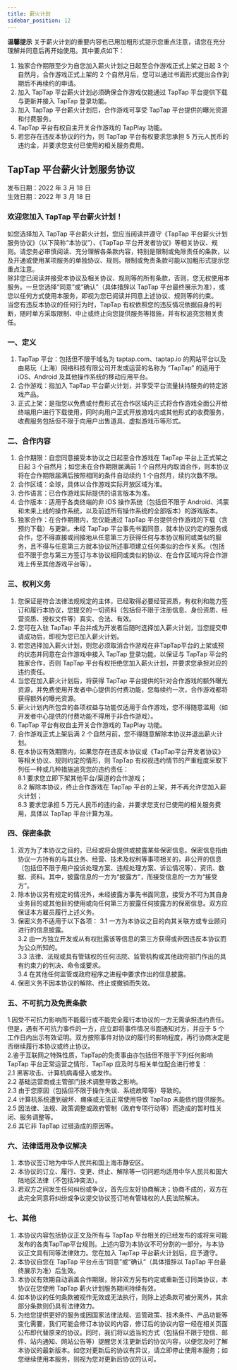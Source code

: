 ```yaml
---
title: 薪火计划
sidebar_position: 12
---
```


**温馨提示**
关于薪火计划的重要内容也已用加粗形式提示您重点注意，请您在充分理解并同意后再开始使用。其中要点如下：    
1. 独家合作期限至少为自您加入薪火计划之日起至合作游戏正式上架之日起 3 个自然月，合作游戏正式上架的 2 个自然月后，您可以通过书面形式提出合作到期后不再续约的申请。    
2. 加入 TapTap 平台薪火计划必须确保合作游戏仅能通过 TapTap 平台提供下载与更新并接入 TapTap 登录功能。   
3. 加入 TapTap 平台薪火计划后，合作游戏可享受 TapTap 平台提供的曝光资源和付费服务。   
4. TapTap 平台有权自主开关合作游戏的 TapPlay 功能。    
5. 若您存在违反本协议的行为，则 TapTap 平台有权要求您承担 5 万元人民币的违约金，并要求您支付已使用的相关服务费用。   

## TapTap 平台薪火计划服务协议
发布日期：2022 年 3 月 18 日  
生效日期：2022 年 3 月 18 日   

### 欢迎您加入 TapTap 平台薪火计划！  
如您选择加入 TapTap 平台薪火计划，您应当阅读并遵守《TapTap 平台薪火计划服务协议》（以下简称“本协议”）、《TapTap 平台开发者协议》等相关协议、规则。请您务必审慎阅读、充分理解各条款内容，特别是限制或免除责任的条款，以及开通或使用某项服务的单独协议、规则。限制或免责条款可能以加粗形式提示您重点注意。    
除非您已阅读并接受本协议及相关协议、规则等的所有条款，否则，您无权使用本服务。一旦您选择“同意”或“确认”（具体措辞以 TapTap 平台最终展示为准），或您以任何方式使用本服务，即视为您已阅读并同意上述协议、规则等的约束。  
当您有违反本协议的任何行为时，TapTap 有权依照您的违反情况依据自身的判断，随时单方采取限制、中止或终止向您提供服务等措施，并有权追究您相关责任。  

### 一、定义
1. TapTap 平台：包括但不限于域名为 taptap.com、taptap.io 的网站平台以及由易玩（上海）网络科技有限公司开发或运营的名称为 “TapTap” 的适用于 iOS、Android 及其他操作系统的移动应用平台。  
2. 合作游戏：指加入 TapTap 平台薪火计划，并享受平台流量扶持服务的特定游戏产品。    
3. 正式上架：是指您以免费或付费形式在合作区域内正式将合作游戏全面公开给终端用户进行下载使用，同时向用户正式开放游戏内或其他形式的收费服务，收费服务包括但不限于向用户出售道具、虚拟游戏币等形式。   

### 二、合作内容
1. 合作期限：自您同意接受本协议之日起至合作游戏在 TapTap 平台上正式架之日起 3 个自然月；如您未在合作期限届满前 1 个自然月内取消合作，则本协议将在合作期限届满后按照相同的条件自动续约 1 个自然月，续约次数不限。    
2. 合作区域：全球，具体以合作游戏实际开放区域为准。   
3. 合作语言：已合作游戏实际提供的语言版本为准。   
4. 合作版本：适用于各类终端的非 iOS 操作系统（包括但不限于 Android、鸿蒙和未来上线的操作系统，以及前述所有操作系统的全部版本）的游戏版本。    
5. 独家合作：在合作期限内，您仅能通过 TapTap 平台提供合作游戏的下载（含预约下载）与更新。未经 TapTap 平台事先书面同意，就本协议约定的服务或合作，您不得直接或间接地从任意第三方获得任何与本协议相同或类似的服务，且不得与任意第三方就本协议所述事项建立任何类似的合作关系。（包括但不限于您与第三方签订与本协议相同或类似的协议、在合作区域内将合作游戏上传至其他游戏平台等）。   

### 三、权利义务
1. 您保证是符合法律法规规定的主体，已经取得必要经营资质，有权利和能力签订和履行本协议，您提交的一切资料（包括但不限于注册信息、身份资质、经营资质、授权文件等）真实、合法、有效。  
2. 您可在入驻 TapTap 平台并成为开发者后随时选择加入薪火计划，当您提交申请成功后，即视为您已加入薪火计划。   
3. 若您选择加入薪火计划，则您必须取消合作游戏在非TapTap平台的上架或预约状态并同意在合作游戏中接入 TapTap 登录功能，以保证与 TapTap 平台的独家合作，否则 TapTap 平台有权拒绝您加入薪火计划，并要求您承担对应的违约责任。   
4. 当您在加入薪火计划后，将获得 TapTap 平台提供的针对合作游戏的额外曝光资源，并免费使用开发者中心提供的付费功能，您每续约一次，合作游戏都将获得额外的曝光资源。    
5. 薪火计划内所包含的各项权益与功能仅适用于合作游戏，您不得随意滥用（如开发者中心提供的付费功能不得用于非合作游戏）。   
6. TapTap 平台有权自主开关合作游戏的 TapPlay 功能。   
7. 合作游戏正式上架后满 2 个自然月前，您不得随意解除本协议并退出薪火计划。    
8. 在本协议有效期限内，如果您存在违反本协议或《TapTap平台开发者协议》等相关协议、规则约定的情形，则 TapTap 有权视违约情节的严重程度采取下列任一种或几种措施追究您的违约责任：   
8.1 要求您立即下架其他平台/渠道的合作游戏；  
8.2 解除本协议，终止合作游戏在 TapTap 平台的上架，并不再允许您加入薪火计划；   
8.3 要求您承担 5 万元人民币的违约金，并要求您支付已使用的相关服务费用，具体以 TapTap 平台计算为准。    

### 四、保密条款
1. 双方为了本协议之目的，已经或将会提供或披露某些保密信息。保密信息指由协议一方持有的与其业务、经营、技术及权利等事项相关的，非公开的信息（包括但不限于用户投诉处理方案、违规处理方案、诉讼情况等）、资讯、数据、资料。其中，披露信息的一方为“披露方”，而接受信息的一方为“接受方”。
2. 除本协议另有规定的情况外，未经披露方事先书面同意，接受方不可为其自身业务目的或其他目的使用或向任何第三方披露任何披露方的保密信息。双方应保证本方雇员履行上述义务。
3. 保密义务不适用于以下各项：
3.1 一方为本协议之目的向其关联方或专业顾问进行的信息披露。   
3.2 由一方独立开发或从有权批露该等信息的第三方获得或非因违反本协议而为公众所知的。   
3.3 法律、法规或具有管辖权的任何法院、监管机构或其他政府部门作出的具有约束力的判决、命令或要求。    
3.4 在其他任何监管或政府程序之进程中要求作出的信息披露。    
4. 保密义务不因本协议的解除、终止或撤销而失效。

### 五、不可抗力及免责条款
1.因受不可抗力影响而不能履行或不能完全履行本协议的一方无需承担违约责任。但是，遇有不可抗力事件的一方，应立即将事件情况书面通知对方，并应于 5 个工作日内出示有效证明。双方按照事件对协议的履行的影响程度，再行协商决定是否继续履行本协议或终止协议。     
2.鉴于互联网之特殊性质，TapTap的免责事由亦包括但不限于下列任何影响 TapTap 平台正常运营之情形，TapTap 应及时与相关单位配合进行修复：    
2.1 黑客攻击、计算机病毒侵入或发作。   
2.2 基础运营商或主管部门技术调整导致之影响。    
2.3 由于您原因（包括但不限于操作失误、系统故障等）导致的。    
2.4 计算机系统遭到破坏、瘫痪或无法正常使用导致 TapTap 未能依约提供服务。    
2.5 因法律、法规、政策调整或政府管制（政府专项行动等）而造成的暂时性关闭、服务调整等。    
2.6 其它非 TapTap 过错造成的原因等。    

### 六、法律适用及争议解决
1. 本协议签订地为中华人民共和国上海市静安区。  
2. 本协议的订立、履行、变更、终止、解除等一切问题均适用中华人民共和国大陆地区法律（不包括冲突法）。   
3. 若双方之间发生任何纠纷或争议，首先应友好协商解决；协商不成的，双方在此完全同意将纠纷或争议提交协议签订地有管辖权的人民法院解决。   

### 七、其他
1. 本协议内容包括协议正文及所有与 TapTap 平台相关的已经发布的或将来可能发布的各类TapTap平台规则。上述内容为本协议不可分割的一部分，与本协议正文具有同等法律效力。您在加入 TapTap 平台薪火计划后，应予遵守。   
2. 本协议自您在 TapTap 平台点击“同意”或“确认”（具体措辞以 TapTap 平台最终展示为准）后生效。   
3. 本协议有效期自动涵盖合作期限，除非双方另有约定或重新签订同类协议，本协议在您使用 TapTap 薪火计划服务期间持续有效。   
4. 如本协议的任何条款被视作无效或无法执行，则除上述条款可被分离外，其余部分条款则仍具有法律效力。    
5. 为给您提供更好的服务或因国家法律法规、监管政策、技术条件、产品功能等变化需要，我们可能会修订本协议的内容，修订后的协议内容一经在相关页面公布即代替原来的协议。同时，我们将以适当的方式（包括但不限于短信、邮件、站内通知、网站公告等）提醒您关注更新后的协议内容，以便您及时了解本协议的最新版本。如您对更新后的协议有异议，请立即停止使用本服务；如您继续使用本服务，则视为您对更新后协议的认可。